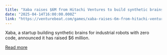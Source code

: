 ```yaml
---
title: "Xaba raises $6M from Hitachi Ventures to build synthetic brains for industrial robots"
date: "2025-04-14T16:00:00.000Z"
link: "https://venturebeat.com/games/xaba-raises-6m-from-hitachi-ventures-to-build-synthetic-brains-for-industrial-robots/"
---
```


Xaba, a startup building synthetic brains for industrial robots with zero code, announced it has raised $6 million.

[Read more](https://venturebeat.com/games/xaba-raises-6m-from-hitachi-ventures-to-build-synthetic-brains-for-industrial-robots/)
